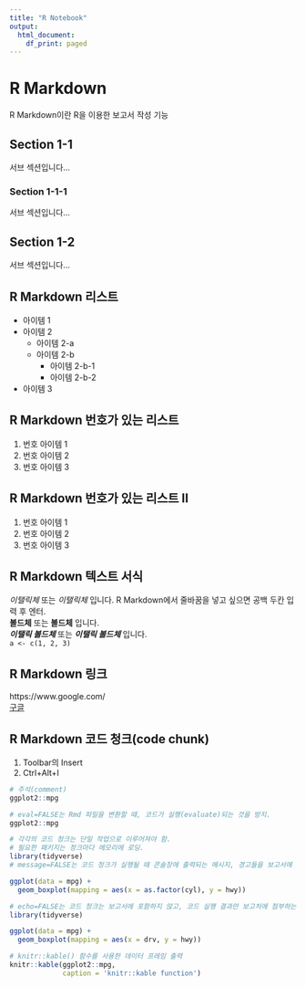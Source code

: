 ---
title: "R Notebook"
output:
  html_document:
    df_print: paged
---

# R Markdown
R Markdown이란 R을 이용한 보고서 작성 기능

## Section 1-1
서브 섹션입니다...

### Section 1-1-1
서브 섹션입니다...

## Section 1-2
서브 섹션입니다...

R Markdown 리스트
----------
* 아이템 1
* 아이템 2
  * 아이템 2-a
  * 아이템 2-b
    * 아이템 2-b-1
    * 아이템 2-b-2
* 아이템 3

R Markdown 번호가 있는 리스트
----------
1. 번호 아이템 1
1. 번호 아이템 2
1. 번호 아이템 3

R Markdown 번호가 있는 리스트 II
----------
1. 번호 아이템 1
1. 번호 아이템 2
1. 번호 아이템 3

R Markdown 텍스트 서식
----------
*이탤릭체* 또는 _이탤릭체_ 입니다.
R Markdown에서 줄바꿈을 넣고 싶으면 공백 두칸 입력 후 엔터.  
**볼드체** 또는 __볼드체__ 입니다.  
***이탤릭 볼드체*** 또는 ___이탤릭 볼드체___ 입니다.  
`a <- c(1, 2, 3)`  

R Markdown 링크
----------
https://www.google.com/  
[구글](https://www.google.com/)

R Markdown 코드 청크(code chunk)
----------
1. Toolbar의 Insert
1. Ctrl+Alt+I

```{r}
# 주석(comment)
ggplot2::mpg
```

```{r eval=FALSE}
# eval=FALSE는 Rmd 파일을 변환할 때, 코드가 실행(evaluate)되는 것을 방지.
ggplot2::mpg
```

```{r message=FALSE}
# 각각의 코드 청크는 단일 작업으로 이루어져야 함.
# 필요한 패키지는 청크마다 메모리에 로딩.
library(tidyverse)
# message=FALSE는 코드 청크가 실행될 때 콘솔창에 출력되는 메시지, 경고들을 보고서에 포함하지 않음.

ggplot(data = mpg) +
  geom_boxplot(mapping = aes(x = as.factor(cyl), y = hwy))
```

```{r echo=FALSE}
# echo=FALSE는 코드 청크는 보고서에 포함하지 않고, 코드 실행 결과만 보고처에 첨부하는 경우에 사용.
library(tidyverse)

ggplot(data = mpg) +
  geom_boxplot(mapping = aes(x = drv, y = hwy))
```

```{r}
# knitr::kable() 함수를 사용한 데이터 프레임 출력
knitr::kable(ggplot2::mpg,
             caption = 'knitr::kable function')
```
